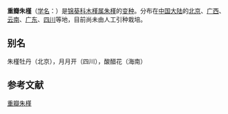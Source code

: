 {{Infraspeciesbox
| genus = Hibiscus
| species = rosa-sinensis
| species link=朱槿
| varietas = rubro-plenus
| authority = Sweet Hort.
}}

'''重瓣朱槿'''（[[学名|学名]]：{{lang|la|''Hibiscus rosa-sinensis'' var. ''rubro-plenus''}}）是[[锦葵科|锦葵科]][[木槿属|木槿属]][[朱槿|朱槿]]的[[变种|变种]]。分布在[[中国大陆|中国大陆]]的[[北京|北京]]、[[广西|广西]]、[[云南|云南]]、[[广东|广东]]、[[四川|四川]]等地，目前尚未由人工引种栽培。{{r|bioinfo}}

== 别名 ==
朱槿牡丹（北京），月月开（四川），酸醋花（海南）

== 参考文献 ==
{{reflist|refs=
<ref name=bioinfo>{{cite web| url =http://www.bioinfo.cn/db05/KmzwSpecies.php?action=view&id=28847| title =重瓣朱槿（变种）| work =《中国高等植物数据库全库》| publisher =中国科学院微生物研究所| author =昆明植物研究所| accessdate =2009-02-26| deadurl =yes| archiveurl =https://web.archive.org/web/20160305083550/http://www.bioinfo.cn/db05/KmzwSpecies.php?action=view&id=28847| archivedate =2016-03-05}}</ref>
}}

{{植物小作品}}
[[Category:木槿属|重瓣朱槿]]